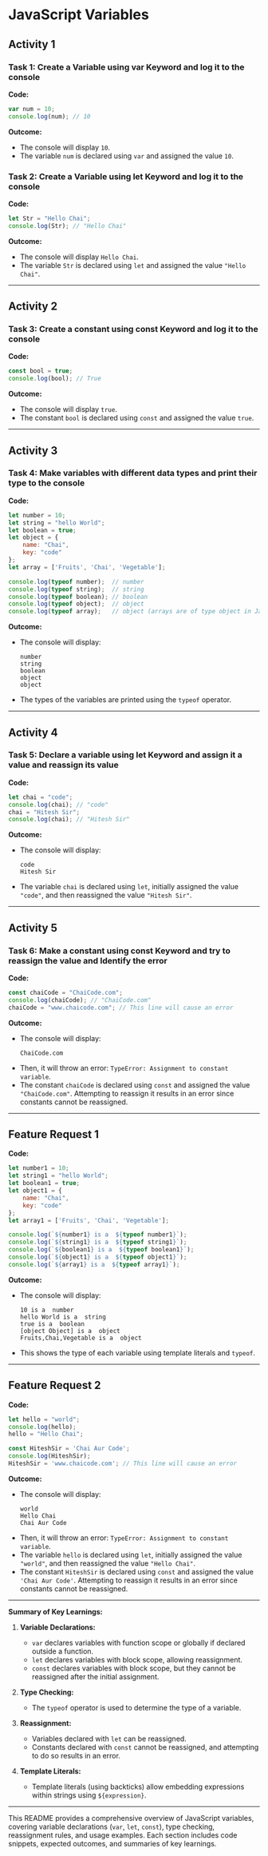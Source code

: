 
# JavaScript Variables

   ## Activity 1

   ### Task 1: Create a Variable using var Keyword and log it to the console

   **Code:**
   ```jsx live
   var num = 10;
   console.log(num); // 10
   ```

   **Outcome:**
   - The console will display `10`.
   - The variable `num` is declared using `var` and assigned the value `10`.

   ### Task 2: Create a Variable using let Keyword and log it to the console

   **Code:**
   ```jsx live
   let Str = "Hello Chai";
   console.log(Str); // "Hello Chai"
   ```

   **Outcome:**
   - The console will display `Hello Chai`.
   - The variable `Str` is declared using `let` and assigned the value `"Hello Chai"`.

   ---

   ## Activity 2

   ### Task 3: Create a constant using const Keyword and log it to the console

   **Code:**
   ```jsx live
   const bool = true;
   console.log(bool); // True
   ```

   **Outcome:**
   - The console will display `true`.
   - The constant `bool` is declared using `const` and assigned the value `true`.

   ---

   ## Activity 3

   ### Task 4: Make variables with different data types and print their type to the console

   **Code:**
   ```jsx live
   let number = 10;
   let string = "hello World";
   let boolean = true;
   let object = {
       name: "Chai",
       key: "code"
   };
   let array = ['Fruits', 'Chai', 'Vegetable'];

   console.log(typeof number);  // number
   console.log(typeof string);  // string
   console.log(typeof boolean); // boolean
   console.log(typeof object);  // object
   console.log(typeof array);   // object (arrays are of type object in JavaScript)
   ```

   **Outcome:**
   - The console will display:
     ```
     number
     string
     boolean
     object
     object
     ```
   - The types of the variables are printed using the `typeof` operator.

   ---

   ## Activity 4

   ### Task 5: Declare a variable using let Keyword and assign it a value and reassign its value

   **Code:**
   ```jsx live
   let chai = "code";
   console.log(chai); // "code"
   chai = "Hitesh Sir";
   console.log(chai); // "Hitesh Sir"
   ```

   **Outcome:**
   - The console will display:
     ```
     code
     Hitesh Sir
     ```
   - The variable `chai` is declared using `let`, initially assigned the value `"code"`, and then reassigned the value `"Hitesh Sir"`.

   ---

   ## Activity 5

   ### Task 6: Make a constant using const Keyword and try to reassign the value and Identify the error

   **Code:**
   ```jsx live
   const chaiCode = "ChaiCode.com";
   console.log(chaiCode); // "ChaiCode.com"
   chaiCode = "www.chaicode.com"; // This line will cause an error
   ```

   **Outcome:**
   - The console will display:
     ```
     ChaiCode.com
     ```
   - Then, it will throw an error: `TypeError: Assignment to constant variable`.
   - The constant `chaiCode` is declared using `const` and assigned the value `"ChaiCode.com"`. Attempting to reassign it results in an error since constants cannot be reassigned.

   ---

   ## Feature Request 1

   **Code:**
   ```jsx live
   let number1 = 10;
   let string1 = "hello World";
   let boolean1 = true;
   let object1 = {
       name: "Chai",
       key: "code"
   };
   let array1 = ['Fruits', 'Chai', 'Vegetable'];

   console.log(`${number1} is a  ${typeof number1}`);
   console.log(`${string1} is a  ${typeof string1}`);
   console.log(`${boolean1} is a  ${typeof boolean1}`);
   console.log(`${object1} is a  ${typeof object1}`);
   console.log(`${array1} is a  ${typeof array1}`);
   ```

   **Outcome:**
   - The console will display:
     ```
     10 is a  number
     hello World is a  string
     true is a  boolean
     [object Object] is a  object
     Fruits,Chai,Vegetable is a  object
     ```
   - This shows the type of each variable using template literals and `typeof`.

   ---

   ## Feature Request 2

   **Code:**
   ```jsx live
   let hello = "world";
   console.log(hello);
   hello = "Hello Chai";

   const HiteshSir = 'Chai Aur Code';
   console.log(HiteshSir);
   HiteshSir = 'www.chaicode.com'; // This line will cause an error
   ```

   **Outcome:**
   - The console will display:
     ```
     world
     Hello Chai
     Chai Aur Code
     ```
   - Then, it will throw an error: `TypeError: Assignment to constant variable`.
   - The variable `hello` is declared using `let`, initially assigned the value `"world"`, and then reassigned the value `"Hello Chai"`.
   - The constant `HiteshSir` is declared using `const` and assigned the value `'Chai Aur Code'`. Attempting to reassign it results in an error since constants cannot be reassigned.

   ---

   **Summary of Key Learnings:**

   1. **Variable Declarations:**
      - `var` declares variables with function scope or globally if declared outside a function.
      - `let` declares variables with block scope, allowing reassignment.
      - `const` declares variables with block scope, but they cannot be reassigned after the initial assignment.

   2. **Type Checking:**
      - The `typeof` operator is used to determine the type of a variable.

   3. **Reassignment:**
      - Variables declared with `let` can be reassigned.
      - Constants declared with `const` cannot be reassigned, and attempting to do so results in an error.

   4. **Template Literals:**
      - Template literals (using backticks) allow embedding expressions within strings using `${expression}`.

   ---

   This README provides a comprehensive overview of JavaScript variables, covering variable declarations (`var`, `let`, `const`), type checking, reassignment rules, and usage examples. Each section includes code snippets, expected outcomes, and summaries of key learnings.


